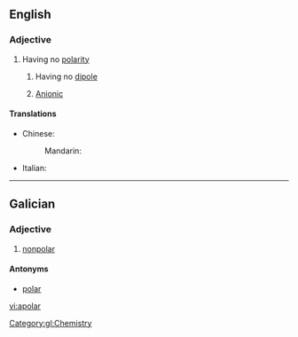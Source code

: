 ==English==

===Adjective===
{{en-adj}}

# Having no [[polarity]]
## {{chemistry|physics}} Having no [[dipole]]
## {{chemistry}} [[anionic|Anionic]]

====Translations====
{{trans-top|having no polarity}}
* Chinese:
*: Mandarin: {{t|zh|非极性|tr=FeiJiXing|sc=Hani}}
* Italian: {{t-|it|apolare}}
{{trans-mid}}
{{trans-bottom}}

----

==Galician==

===Adjective===
{{gl-adj|f=apolar|pl=apolares}}

# [[nonpolar]]

====Antonyms====
* [[polar]]

[[Category:gl:Chemistry]]

[[vi:apolar]]